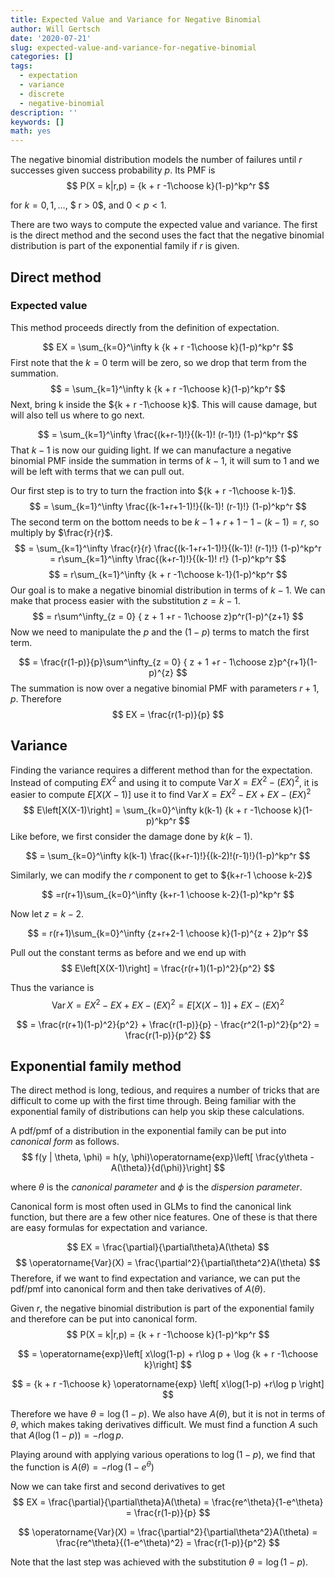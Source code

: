 ```yaml
---
title: Expected Value and Variance for Negative Binomial
author: Will Gertsch
date: '2020-07-21'
slug: expected-value-and-variance-for-negative-binomial
categories: []
tags:
  - expectation
  - variance
  - discrete
  - negative-binomial
description: ''
keywords: []
math: yes
---
```


The negative binomial distribution models the number of failures until $r$ successes given success probability $p$. Its PMF is
$$
P(X = k|r,p) = {k + r -1\choose k}(1-p)^kp^r
$$

for $k = 0, 1, \dots$, $ r > 0$, and $0 < p < 1$.


There are two ways to compute the expected value and variance. The first is the direct method and the second uses the fact that the negative binomial distribution is part of the exponential family if $r$ is given.

## Direct method
### Expected value
This method proceeds directly from the definition of expectation.

$$
EX = \sum_{k=0}^\infty k {k + r -1\choose k}(1-p)^kp^r
$$
First note that the $k = 0$ term will be zero, so we drop that term from the summation.
$$
 = \sum_{k=1}^\infty k {k + r -1\choose k}(1-p)^kp^r
$$
Next, bring k inside the ${k + r -1\choose k}$. This will cause damage, but will also tell us where to go next.

$$
 = \sum_{k=1}^\infty \frac{(k+r-1)!}{(k-1)! (r-1)!} (1-p)^kp^r
$$
That $k-1$ is now our guiding light. If we can manufacture a negative binomial PMF inside the summation in terms of $k-1$, it will sum to 1 and we will be left with terms that we can pull out.

Our first step is to try to turn the fraction into ${k + r -1\choose k-1}$.
$$
 = \sum_{k=1}^\infty \frac{(k-1+r+1-1)!}{(k-1)! (r-1)!} (1-p)^kp^r
$$
The second term on the bottom needs to be $k-1 + r + 1 - 1 - (k-1) = r$, so multiply by $\frac{r}{r}$.
$$
 = \sum_{k=1}^\infty \frac{r}{r} \frac{(k-1+r+1-1)!}{(k-1)! (r-1)!} (1-p)^kp^r = r\sum_{k=1}^\infty \frac{(k+r-1)!}{(k-1)! r!} (1-p)^kp^r 
$$
$$
= r\sum_{k=1}^\infty  {k + r -1\choose k-1}(1-p)^kp^r
$$
Our goal is to make a negative binomial distribution in terms of $k-1$. We can make that process easier with the substitution $z = k-1$.
$$
= r\sum^\infty_{z = 0} { z + 1 +r - 1\choose z}p^r(1-p)^{z+1}
$$
Now we need to manipulate the $p$ and the $(1-p)$ terms to match the first term.

$$
= \frac{r(1-p)}{p}\sum^\infty_{z = 0} { z + 1 +r - 1\choose z}p^{r+1}(1-p)^{z}
$$
The summation is now over a negative binomial PMF with parameters $r+1$, $p$. Therefore
$$
EX = \frac{r(1-p)}{p}
$$

## Variance
Finding the variance requires a different method than for the expectation. Instead of computing $EX^2$ and using it to compute $\operatorname{Var}X = EX^2 - (EX)^2$, it is easier to compute $E\left[X(X-1)\right]$ use it to find $\operatorname{Var}X = EX^2 -EX + EX- (EX)^2$
$$
E\left[X(X-1)\right] = \sum_{k=0}^\infty k(k-1) {k + r -1\choose k}(1-p)^kp^r
$$
Like before, we first consider the damage done by $k(k-1)$.

$$
= \sum_{k=0}^\infty k(k-1) \frac{(k+r-1)!}{(k-2)!(r-1)!}(1-p)^kp^r
$$

Similarly, we can modify the $r$ component to get to ${k+r-1 \choose k-2}$

$$
=r(r+1)\sum_{k=0}^\infty {k+r-1 \choose k-2}(1-p)^kp^r
$$

Now let $z = k-2$.

$$
 = r(r+1)\sum_{k=0}^\infty {z+r+2-1 \choose k}(1-p)^{z + 2}p^r
$$

Pull out the constant terms as before and we end up with
$$
E\left[X(X-1)\right] = \frac{r(r+1)(1-p)^2}{p^2}
$$

Thus the variance is
$$
\operatorname{Var}X = EX^2 -EX + EX- (EX)^2 = E\left[X(X-1)\right]+ EX- (EX)^2
$$

$$
= \frac{r(r+1)(1-p)^2}{p^2} + \frac{r(1-p)}{p} - \frac{r^2(1-p)^2}{p^2} = \frac{r(1-p)}{p^2}
$$

## Exponential family method
The direct method is long, tedious, and requires a number of tricks that are difficult to come up with the first time through. Being familiar with the exponential family of distributions can help you skip these calculations.

A pdf/pmf of a distribution in the exponential family can be put into *canonical form* as follows.
$$
f(y | \theta, \phi) = h(y, \phi)\operatorname{exp}\left[ \frac{y\theta - A(\theta)}{d(\phi)}\right]
$$

where $\theta$ is the *canonical parameter* and $\phi$ is the *dispersion parameter*.

Canonical form is most often used in GLMs to find the canonical link function, but there are a few other nice features. One of these is that there are easy formulas for expectation and variance.

$$
EX = \frac{\partial}{\partial\theta}A(\theta)
$$
$$
\operatorname{Var}(X) = \frac{\partial^2}{\partial\theta^2}A(\theta)
$$
Therefore, if we want to find expectation and variance, we can put the pdf/pmf into canonical form and then take derivatives of $A(\theta)$.

Given $r$, the negative binomial distribution is part of the exponential family and therefore can be put into canonical form.
$$
P(X = k|r,p) = {k + r -1\choose k}(1-p)^kp^r  
$$

$$
 = \operatorname{exp}\left[ x\log(1-p) + r\log p + \log {k + r -1\choose k}\right]
$$

$$
= {k + r -1\choose k} \operatorname{exp} \left[ x\log(1-p) +r\log p \right]
$$

Therefore we have $\theta = \log(1-p)$. We also have $A(\theta)$, but it is not in terms of $\theta$, which makes taking derivatives difficult. We must find a function $A$ such that $A(\log(1-p)) = -r\log p$. 

Playing around with applying various operations to $\log(1-p)$, we find that the function is $A(\theta) = -r \log \left( 1- e ^\theta \right)$

Now we can take first and second derivatives to get
$$
EX = \frac{\partial}{\partial\theta}A(\theta) = \frac{re^\theta}{1-e^\theta} = \frac{r(1-p)}{p}
$$

$$
\operatorname{Var}(X) = \frac{\partial^2}{\partial\theta^2}A(\theta) = \frac{re^\theta}{(1-e^\theta)^2} = \frac{r(1-p)}{p^2}
$$

Note that the last step was achieved with the substitution $\theta = \log(1-p)$.
